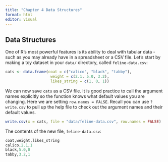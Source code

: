 ```yaml
---
title: "Chapter 4 Data Structures"
format: html
editor: visual
---
```


## Data Structures

One of R’s most powerful features is its ability to deal with tabular data - such as you may already have in a spreadsheet or a CSV file. Let’s start by making a toy dataset in your `data/` directory, called `feline-data.csv`:

```r
cats <- data.frame(coat = c("calico", "black", "tabby"),
                    weight = c(2.1, 5.0, 3.2),
                    likes_string = c(1, 0, 1))
```

We can now save `cats` as a CSV file. It is good practice to call the argument names explicitly so the function knows what default values you are changing. Here we are setting `row.names = FALSE`. Recall you can use `?write.csv` to pull up the help file to check out the argument names and their default values.

```r
write.csv(x = cats, file = "data/feline-data.csv", row.names = FALSE)
```

The contents of the new file, `feline-data.csv`:

```r
coat,weight,likes_string
calico,2.1,1
black,5.0,0
tabby,3.2,1
```
